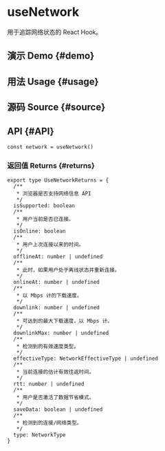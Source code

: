 # useNetwork


<HooksType category={frontmatter.category} isSupported />

用于追踪网络状态的 React Hook。

## 演示 Demo \{#demo}


<App />

## 用法 Usage \{#usage}



## 源码 Source \{#source}


<Source />

## API \{#API}

```tsx
const network = useNetwork()
```

### 返回值 Returns \{#returns}

```tsx
export type UseNetworkReturns = {
  /**
   * 浏览器是否支持网络信息 API
   */
  isSupported: boolean
  /**
   * 用户当前是否已连接。
   */
  isOnline: boolean
  /**
   * 用户上次连接以来的时间。
   */
  offlineAt: number | undefined
  /**
   * 此时，如果用户处于离线状态并重新连接。
   */
  onlineAt: number | undefined
  /**
   * 以 Mbps 计的下载速度。
   */
  downlink: number | undefined
  /**
   * 可达到的最大下载速度，以 Mbps 计。
   */
  downlinkMax: number | undefined
  /**
   * 检测到的有效速度类型。
   */
  effectiveType: NetworkEffectiveType | undefined
  /**
   * 当前连接的估计有效往返时间。
   */
  rtt: number | undefined
  /**
   * 用户是否激活了数据节省模式。
   */
  saveData: boolean | undefined
  /**
   * 检测到的连接/网络类型。
   */
  type: NetworkType
}
```
